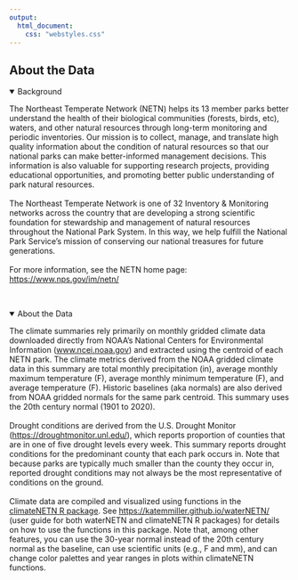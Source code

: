 ```yaml
---
output: 
  html_document:
    css: "webstyles.css"
---
```


## About the Data

<details open><summary class = 'drop'>Background</summary>
<p>The Northeast Temperate Network (NETN) helps its 13 member parks better understand the health of their biological communities (forests, birds, etc), waters, and other natural resources through long-term monitoring and periodic inventories. Our mission is to collect, manage, and translate high quality information about the condition of natural resources so that our national parks can make better-informed management decisions. This information is also valuable for supporting research projects, providing educational opportunities, and promoting better public understanding of park natural resources.
<br>
<br>
The Northeast Temperate Network is one of 32 Inventory & Monitoring networks across the country that are developing a strong scientific foundation for stewardship and management of natural resources throughout the National Park System. In this way, we help fulfill the National Park Service's mission of conserving our national treasures for future generations.
<br>
<br>
For more information, see the NETN home page: <a href="https://www.nps.gov/im/netn/">https://www.nps.gov/im/netn/</a>
</p>
</details>
<br>

<details open><summary class = 'drop'>About the Data</summary>
<p>The climate summaries rely primarily on monthly gridded climate data downloaded directly from NOAA's National Centers for Environmental Information (<a href="www.ncei.noaa.gov">www.ncei.noaa.gov</a>) and extracted using the centroid of each NETN park. The climate metrics derived from the NOAA gridded climate data in this summary are total monthly precipitation (in), average monthly maximum temperature (F), average monthly minimum temperature (F), and average temperature (F). Historic baselines (aka normals) are also derived from NOAA gridded normals for the same park centroid. This summary uses the 20th century normal (1901 to 2020). 
<br>
<br>
Drought conditions are derived from the U.S. Drought Monitor (<a href="https://droughtmonitor.unl.edu/">https://droughtmonitor.unl.edu/</a>), which reports proportion of counties that are in one of five drought levels every week. This summary reports drought conditions for the predominant county that each park occurs in. Note that because parks are typically much smaller than the county they occur in, reported drought conditions may not always be the most representative of conditions on the ground. 
<br>
<br>
Climate data are compiled and visualized using functions in the <a href="https://github.com/KateMMiller/climateNETN/">climateNETN R package</a>. See <a href="https://katemmiller.github.io/waterNETN/">https://katemmiller.github.io/waterNETN/</a> (user guide for both waterNETN and climateNETN R packages) for details on how to use the functions in this package. Note that, among other features, you can use the 30-year normal instead of the 20th century normal as the baseline, can use scientific units (e.g., F and mm), and can change color palettes and year ranges in plots within climateNETN functions. 
</p>
<br>
</details>
